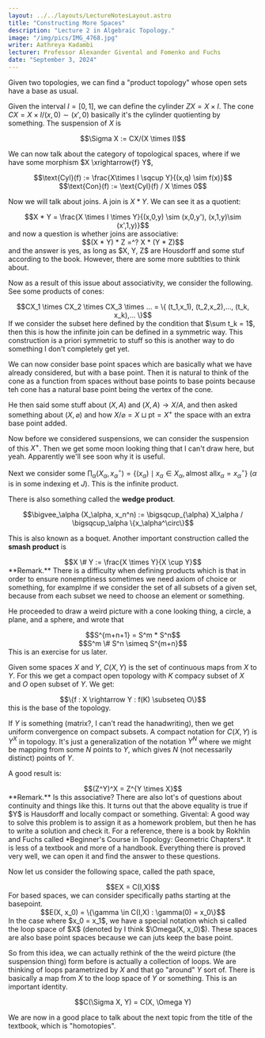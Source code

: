 ```yaml
---
layout: ../../layouts/LectureNotesLayout.astro
title: "Constructing More Spaces"
description: "Lecture 2 in Algebraic Topology."
image: "/img/pics/IMG_4768.jpg"
writer: Aathreya Kadambi
lecturer: Professor Alexander Givental and Fomenko and Fuchs
date: "September 3, 2024"
---
```


Given two topologies, we can find a "product topology" whose open sets have a base as usual.

Given the interval $I = [0,1]$, we can define the cylinder $ZX = X \times I$. The cone $CX = X \times I / (x,0)\sim (x',0)$ basically it's the cylinder quotienting by something.
The suspension of $X$ is 
<center>$$\Sigma X := CX/(X \times I)$$</center>

We can now talk about the category of topological spaces, where if we have some morphism $X \xrightarrow{f} Y$, 
<center>$$\text{Cyl}(f) := \frac{X\times I \sqcup Y}{(x,q) \sim f(x)}$$</center>
<center>$$\text{Con}(f) := \text{Cyl}(f) / X \times 0$$</center>

Now we will talk about joins. A join is $X * Y$. We can see it as a quotient:
<center>$$X * Y = \frac{X \times I \times Y}{(x,0,y) \sim (x,0,y'), (x,1,y)\sim (x',1,y)}$$</center>
and now a question is whether joins are associative:
<center>$$(X * Y) * Z =^? X * (Y * Z)$$</center>
and the answer is yes, as long as $X, Y, Z$ are Housdorff and some stuf according to the book. However, there are some more subtlties to think about.

Now as a result of this issue about associativity, we consider the following. See some products of cones:
<center>$$CX_1 \times CX_2 \times CX_3 \times ... = \{ (t_1,x_1), (t_2,x_2),..., (t_k, x_k),... \}$$</center>
If we consider the subset here defined by the condition that $\sum t_k = 1$, then this is how the infinite join can be defined in a symmetric way. This construction is a priori symmetric to stuff so this is another way to do something I don't completely get yet.

We can now consider base point spaces which are basically what we have already considered, but with a base point. Then it is natural to think of the cone as a function from spaces without base points to base points because teh cone has a natural base point being the vertex of the cone.

He then said some stuff about $(X,A)$ and $(X,A) \rightarrow X/A$, and then asked something about $(X,\varnothing)$ and how $X/\varnothing = X \sqcup \text{pt} = X^+$ the space with an extra base point added.

Now before we considered suspensions, we can consider the suspension of this $X^+$. Then we get some moon looking thing that I can't draw here, but yeah. Apparently we'll see soon why it is useful. 

Next we consider some $\prod_\alpha (X_\alpha, x_\alpha^\circ) = \{(x_\alpha) \mid x_\alpha \in X_\alpha, \text{almost all} x_\alpha = x_\alpha^\circ\}$ ($\alpha$ is in some indexing et $J$). This is the infinite product.

There is also something called the **wedge product**.
<center>$$\bigvee_\alpha (X_\alpha, x_n^n) := \bigsqcup_{\alpha} X_\alpha / \bigsqcup_\alpha \{x_\alpha^\circ\}$$</center>

This is also known as a boquet. Another important construction called the **smash product** is
<center>$$X \# Y := \frac{X \times Y}{X \cup Y}$$</center>

<div class="remark">
**Remark.** There is a difficulty when defining products which is that in order to ensure nonemptiness sometimes we need axiom of choice or something, for examplme if we consider the set of all subsets of a given set, because from each subset we need to choose an element or something.
</div>

He proceeded to draw a weird picture with a cone looking thing, a circle, a plane, and a sphere, and wrote that
<center>$$S^{m+n+1} = S^m * S^n$$</center>
<center>$$S^m \# S^n \simeq S^{m+n}$$</center>
This is an exercise for us later.

Given some spaces $X$ and $Y$, $C(X,Y)$ is the set of continuous maps from $X$ to $Y$. For this we get a compact open topology with $K$ compacy subset of $X$ and $O$ open subset of $Y$. We get:
<center>$$\{f : X \rightarrow Y : f(K) \subseteq O\}$$</center>
this is the base of the topology.

If $Y$ is something (matrix?, I can't read the hanadwriting), then we get uniform convergence on compact subsets. A compact notation for $C(X,Y)$ is $Y^X$ in topology. It's just a generalization of the notation $Y^N$ where we might be mapping from some $N$ points to $Y$, which gives $N$ (not necessarily distinct) points of $Y$.

A good result is:
<center>$$(Z^Y)^X = Z^{Y \times X}$$</center>
<div class="remark">
**Remark.** Is this associative? There are also lot's of questions about continuity and things like this. It turns out that the above equality is true if $Y$ is Hausdorff and locally compact or something. Givental: A good way to solve this problem is to assign it as a homework problem, but then he has to write a solution and check it. For a reference, there is a book by Rokhlin and Fuchs called *Beginner's Course in Topology: Geometric Chapters*. It is less of a textbook and more of a handbook. Everything there is proved very well, we can open it and find the answer to these questions.
</div>

Now let us consider the following space, called the path space,
<center>$$EX = C(I,X)$$</center>
For based spaces, we can consider specifically paths starting at the basepoint.
<center>$$E(X, x_0) = \{\gamma \in C(I,X) : \gamma(0) = x_0\}$$</center>
In the case where $x_0 = x_1$, we have a special notation which si called the loop space of $X$ (denoted by I think $\Omega(X, x_0)$). These spaces are also base point spaces because we can juts keep the base point.

So from this idea, we can actually rethink of the the weird picture (the suspension thing) form before is actually a collection of loops. We are thinking of loops parametrized by $X$ and that go "around" $Y$ sort of. There is basically a map from $X$ to the loop space of $Y$ or something. This is an important identity.

<center>$$C(\Sigma X, Y) = C(X, \Omega Y)</center>

We are now in a good place to talk about the next topic from the title of the textbook, which is "homotopies".